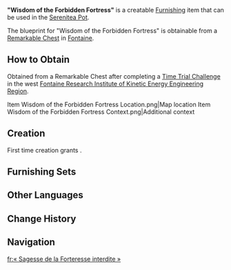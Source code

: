 {{Furnishing Infobox
|id             = 362251
|image          = Item Wisdom of the Forbidden Fortress.png
|category       = Small Furnishing
|subcategory    = Ornament
|quality        = 2
|adeptal_energy = 30
|load           = 338
|reduced_load   = 254
|description    = A simple blackboard made of recycled materials, often found within the [[Fortress of Meropide]]. As many of the residents of the Fortress of Meropide have an educational level perhaps best described as "an appalling spectacle that is tragic to even contemplate," anyone capable of writing or drawing on the blackboard to explain objectives and goals is worthy of the title of "sage." But sometimes, those "sages" use the blackboard to explain even the most trifling of matters in great detail, inciting an intense desire to sleep in their audience. For this reason, when used by many of the residents less inclined towards scholarly pursuits, the word "sage" does not carry positive connotations...
|blueprint      = Remarkable Chest
}}
'''"Wisdom of the Forbidden Fortress"''' is a creatable [[Furnishing]] item that can be used in the [[Serenitea Pot]].

The blueprint for "Wisdom of the Forbidden Fortress" is obtainable from a [[Remarkable Chest]] in [[Fontaine]].

==How to Obtain==
Obtained from a Remarkable Chest after completing a [[Time Trial Challenge]] in the west [[Fontaine Research Institute of Kinetic Energy Engineering Region]].
<gallery>
Item Wisdom of the Forbidden Fortress Location.png|Map location
Item Wisdom of the Forbidden Fortress Context.png|Additional context
</gallery>

==Creation==
First time creation grants {{Item|Trust|24|x=30}}.
{{Recipe
|type = Creation
|time = 12h
|Linden Wood = 4
|Iron Chunk = 2
|sort = Linden Wood;Iron Chunk
}}

==Furnishing Sets==
{{Craft Usage|type=Furnishing Set}}

==Other Languages==
{{Other Languages
|en      = "Wisdom of the Forbidden Fortress"
|zhs     = 「禁限之堡的智识」
|zhs_rm  = 
|zht     = 「禁限之堡的智識」
|zht_rm  = 
|zh_tl   = 
|ja      = 「禁戒の砦の知識」
|ja_rm   = "Kinkai no Toride no Chishiki"
|ja_tl   = 
|ko      = 「제한된 요새의 지식」
|ko_rm   = 
|ko_tl   = "Knowledge of the Forbidden Fortress"
|es      = Sabiduría del fuerte recluido
|es_tl   = Wisdom of the Secluded Fortress
|fr      = «&nbsp;Sagesse de la Forteresse interdite&nbsp;»
|fr_tl   = "Wisdom of the Forbidden Fortress"
|ru      = Мудрость Запретной крепости
|ru_tl   = Wisdom of the Forbidden Fortress
|th      = "ภูมิปัญญาของป้อมปราการต้องห้าม"
|th_rm   = 
|th_tl   = 
|vi      = Tri Thức Của Pháo Đài Ngăn Cấm
|vi_tl   = 
|de      = „Weisheit der verbotenen Festung“
|de_tl   = "Wisdom of the Forbidden Fortress"
|id      = "Kebijaksanaan Benteng Terlarang"
|id_tl   = "Wisdom of the Forbidden Fortress"
|pt      = "Sabedoria da Fortaleza Proibida"
|pt_tl   = 
|tr      = "Yasak Kalenin Bilgeliği"
|tr_tl   = 
|it      = Saggezza del Forte proibito
|it_tl   = Wisdom of the Forbidden Fort
}}

==Change History==
{{Change History|4.1}}

==Navigation==
{{Furnishing Navbox|interior}}

[[fr:« Sagesse de la Forteresse interdite »]]